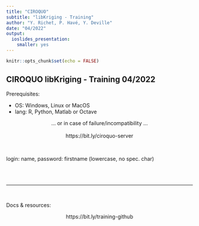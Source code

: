 ```yaml
---
title: "CIROQUO"
subtitle: "libKriging - Training"
author: "Y. Richet, P. Havé, Y. Deville"
date: "04/2022"
output:
  ioslides_presentation:
    smaller: yes
---
```


```r
knitr::opts_chunk$set(echo = FALSE)
```

## CIROQUO libKriging - Training 04/2022

Prerequisites:

* OS: Windows, Linux or MacOS
* lang: R, Python, Matlab or Octave

<center>
... or in case of failure/incompatibility ...
<br/>
<br/>
https://bit.ly/ciroquo-server
</center>
<br/>

login: name, password: firstname (lowercase, no spec. char)

<br/>
<br/>
<hr/>
<br/>

Docs & resources:

<center>
https://bit.ly/training-github
</center>
